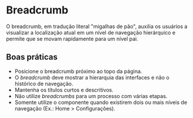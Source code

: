 
# Breadcrumb

O breadcrumb, em tradução literal "migalhas de pão", auxilia os usuários a visualizar a localização atual em um nível de navegação hierárquico e permite que se movam rapidamente para um nível pai.

## Boas práticas

- Posicione o breadcrumb próximo ao topo da página.
- O _breadcrumb_ deve mostrar a hierarquia das interfaces e não o histórico de navegação.
- Mantenha os títulos curtos e descritivos.
- Não utilize _breadcrumbs_ para um processo com várias etapas.
- Somente utilize o componente quando existirem dois ou mais níveis de navegação (Ex.: Home > Configurações).

<Demo src='pages/components/breadcrumb/Breadcrumb' />
